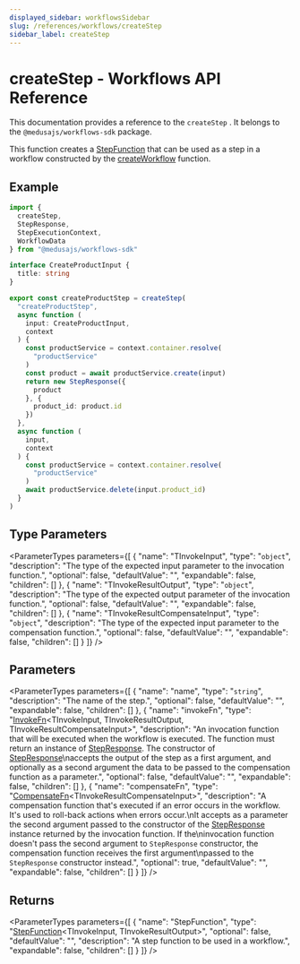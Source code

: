 ```yaml
---
displayed_sidebar: workflowsSidebar
slug: /references/workflows/createStep
sidebar_label: createStep
---
```



# createStep - Workflows API Reference

This documentation provides a reference to the `createStep` . It belongs to the `@medusajs/workflows-sdk` package.

This function creates a [StepFunction](../types/workflows.StepFunction.mdx) that can be used as a step in a workflow constructed by the [createWorkflow](workflows.createWorkflow.mdx) function.

## Example

```ts
import {
  createStep,
  StepResponse,
  StepExecutionContext,
  WorkflowData
} from "@medusajs/workflows-sdk"

interface CreateProductInput {
  title: string
}

export const createProductStep = createStep(
  "createProductStep",
  async function (
    input: CreateProductInput,
    context
  ) {
    const productService = context.container.resolve(
      "productService"
    )
    const product = await productService.create(input)
    return new StepResponse({
      product
    }, {
      product_id: product.id
    })
  },
  async function (
    input,
    context
  ) {
    const productService = context.container.resolve(
      "productService"
    )
    await productService.delete(input.product_id)
  }
)
```

## Type Parameters

<ParameterTypes parameters={[
  {
    "name": "TInvokeInput",
    "type": "`object`",
    "description": "The type of the expected input parameter to the invocation function.",
    "optional": false,
    "defaultValue": "",
    "expandable": false,
    "children": []
  },
  {
    "name": "TInvokeResultOutput",
    "type": "`object`",
    "description": "The type of the expected output parameter of the invocation function.",
    "optional": false,
    "defaultValue": "",
    "expandable": false,
    "children": []
  },
  {
    "name": "TInvokeResultCompensateInput",
    "type": "`object`",
    "description": "The type of the expected input parameter to the compensation function.",
    "optional": false,
    "defaultValue": "",
    "expandable": false,
    "children": []
  }
]} />

## Parameters

<ParameterTypes parameters={[
  {
    "name": "name",
    "type": "`string`",
    "description": "The name of the step.",
    "optional": false,
    "defaultValue": "",
    "expandable": false,
    "children": []
  },
  {
    "name": "invokeFn",
    "type": "[InvokeFn](../types/workflows.InvokeFn.mdx)&#60;TInvokeInput, TInvokeResultOutput, TInvokeResultCompensateInput&#62;",
    "description": "An invocation function that will be executed when the workflow is executed. The function must return an instance of [StepResponse](../classes/workflows.StepResponse.mdx). The constructor of [StepResponse](../classes/workflows.StepResponse.mdx)\naccepts the output of the step as a first argument, and optionally as a second argument the data to be passed to the compensation function as a parameter.",
    "optional": false,
    "defaultValue": "",
    "expandable": false,
    "children": []
  },
  {
    "name": "compensateFn",
    "type": "[CompensateFn](../types/workflows.CompensateFn.mdx)&#60;TInvokeResultCompensateInput&#62;",
    "description": "A compensation function that's executed if an error occurs in the workflow. It's used to roll-back actions when errors occur.\nIt accepts as a parameter the second argument passed to the constructor of the [StepResponse](../classes/workflows.StepResponse.mdx) instance returned by the invocation function. If the\ninvocation function doesn't pass the second argument to `StepResponse` constructor, the compensation function receives the first argument\npassed to the `StepResponse` constructor instead.",
    "optional": true,
    "defaultValue": "",
    "expandable": false,
    "children": []
  }
]} />

## Returns

<ParameterTypes parameters={[
  {
    "name": "StepFunction",
    "type": "[StepFunction](../types/workflows.StepFunction.mdx)&#60;TInvokeInput, TInvokeResultOutput&#62;",
    "optional": false,
    "defaultValue": "",
    "description": "A step function to be used in a workflow.",
    "expandable": false,
    "children": []
  }
]} />
